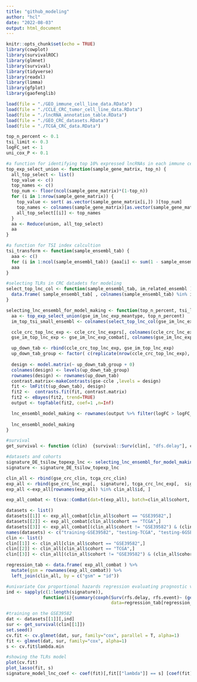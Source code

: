 ```yaml
---
title: "github_modeling"
author: "hcl"
date: "2022-08-03"
output: html_document
---
```


```r
knitr::opts_chunk$set(echo = TRUE)
library(cowplot)
library(survivalROC)
library(glmnet)
library(survival)
library(tidyverse)
library(readxl)
library(limma)
library(gfplot)
library(gaofenglib)
```

```r
load(file = "./GEO_immune_cell_line_data.RData")
load(file = "./CCLE_CRC_tumor_cell_line_data.RData")
load(file = "./lncRNA_annotation_table.RData")
load(file = "./GEO_CRC_datasets.RData")
load(file = "./TCGA_CRC_data.RData")

top_n_percent <- 0.1
tsi_limit <- 0.3
logFC_set <- 1
uni_cox_P <- 0.1
```

```r
#a function for identifying top 10% expressed lncRNAs in each immune cell type
top_exp_select_union <- function(sample_gene_matrix, top_n) {
  all_top_select <- list()
  top_value <- c()
  top_names <- c()
  top_num <- floor(ncol(sample_gene_matrix)*(1-top_n))
  for (i in 1:nrow(sample_gene_matrix)) {
    top_value <- sort( as.vector(sample_gene_matrix[i,]) )[top_num]
    top_names <- colnames(sample_gene_matrix)[as.vector(sample_gene_matrix[i,]) > top_value]
    all_top_select[[i]] <- top_names
  }
  aa <- Reduce(union, all_top_select)
  aa
}

#a function for TSI index calcultion
tsi_transform <- function(sample_ensembl_tab) {
  aaa <- c()
  for (i in 1:ncol(sample_ensembl_tab)) {aaa[i] <- sum(1 - sample_ensembl_tab[,i]/max(sample_ensembl_tab[,i])) / (nrow(sample_ensembl_tab)-1)}
  aaa
}

#selecting TLRs in CRC datadets for modeling
select_top_lnc_col <- function(sample_ensembl_tab, im_related_ensembl ) {  
  data.frame( sample_ensembl_tab[ , colnames(sample_ensembl_tab) %in% im_related_ensembl] )
}

selecting_lnc_ensembl_for_model_making <- function(top_n_percent, tsi_limit, logFC_set) {
  aa <- top_exp_select_union(gse_im_lnc_exp_meantype, top_n_percent)
  im_top_tsi_small_ensembl <- colnames(select_top_lnc_col(gse_im_lnc_exp_meantype, aa))[ tsi_transform(select_top_lnc_col(gse_im_lnc_exp_meantype, aa)) < tsi_limit ]

  ccle_crc_top_lnc_exp <- ccle_crc_lnc_exprs[, colnames(ccle_crc_lnc_exprs)%in%im_top_tsi_small_ensembl ]
  gse_im_top_lnc_exp <- gse_im_lnc_exp_combat[, colnames(gse_im_lnc_exp_combat)%in%im_top_tsi_small_ensembl] 

  up_down_tab <- rbind(ccle_crc_top_lnc_exp, gse_im_top_lnc_exp)
  up_down_tab_group <- factor( c(replicate(nrow(ccle_crc_top_lnc_exp), "ccle"), replicate(nrow(gse_im_top_lnc_exp), "gse")) )
  
  design <- model.matrix(~ up_down_tab_group + 0)
  colnames(design) <- levels(up_down_tab_group)
  rownames(design) <- rownames(up_down_tab)
  contrast.matrix<-makeContrasts(gse-ccle ,levels = design)
  fit <- lmFit(t(up_down_tab), design)
  fit2 <-  contrasts.fit(fit, contrast.matrix)
  fit2 <- eBayes(fit2, trend=TRUE)
  output <- topTable(fit2, coef=1 ,n=Inf)

  lnc_ensembl_model_making <- rownames(output %>% filter(logFC > logFC_set) %>% filter(adj.P.Val < 0.05))
  
  lnc_ensembl_model_making
}

#survival
get_survival <- function (clin)  {survival::Surv(clin[, "dfs.delay"], clin[, "dfs.event"] == 1)}
```

```r
#datasets and cohorts
signature_DE_tsilow_topexp_lnc <- selecting_lnc_ensembl_for_model_making(top_n_percent, tsi_limit, logFC_set)
signature <- signature_DE_tsilow_topexp_lnc

clin_all <- rbind(gse_crc_clin, tcga_crc_clin)
exp_all <- rbind(gse_crc_lnc_exp[,  signature], tcga_crc_lnc_exp[,  signature])
exp_all <-exp_all[rownames(exp_all) %in% clin_all$id, ]

exp_all_combat <- t(sva::ComBat(dat=t(exp_all), batch=clin_all$cohort, par.prior=TRUE, prior.plots=FALSE))

datasets <- list()
datasets[[1]] <- exp_all_combat[clin_all$cohort == "GSE39582",]
datasets[[2]] <- exp_all_combat[clin_all$cohort == "TCGA",]
datasets[[3]] <- exp_all_combat[(clin_all$cohort != "GSE39582") & (clin_all$cohort != "TCGA"),]
names(datasets) <- c("training-GSE39582", "testing-TCGA", "testing-6GSEs")
clin <- list()
clin[[1]] <- clin_all[clin_all$cohort == "GSE39582",]
clin[[2]] <- clin_all[clin_all$cohort == "TCGA",]
clin[[3]] <- clin_all[(clin_all$cohort != "GSE39582") & (clin_all$cohort != "TCGA"),]

regression_tab <- data.frame( exp_all_combat ) %>% 
  mutate(gsm = rownames(exp_all_combat)) %>% 
  left_join(clin_all, by = c("gsm" = "id"))

#univariate Cox proportional hazards regression evaluating prognostic value of each TRL
ind <- sapply(c(1:length(signature)), 
              function(i){summary(coxph(Surv(rfs.delay, rfs.event)~ (get(signature[i])) ,
                                        data=regression_tab[regression_tab$cohort == "GSE39582",]))$coef[5]} )<uni_cox_P

#training on the GSE39582
dat <- datasets[[1]][,ind]
sur <- get_survival(clin[[1]]) 
set.seed()
cv.fit <- cv.glmnet(dat, sur, family="cox", parallel = T, alpha=1)
fit <- glmnet(dat, sur, family="cox", alpha=1)
s <- cv.fit$lambda.min

#showing the TLRs model 
plot(cv.fit)
plot_lasso(fit, s)
signature_model_lnc_coef <- coef(fit)[,fit[["lambda"]] == s] [coef(fit)[,fit[["lambda"]] == s]!=0 ]
```

